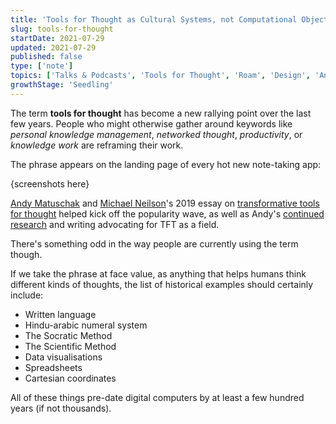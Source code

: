 ```yaml
---
title: 'Tools for Thought as Cultural Systems, not Computational Objects'
slug: tools-for-thought
startDate: 2021-07-29
updated: 2021-07-29
published: false
type: ['note']
topics: ['Talks & Podcasts', 'Tools for Thought', 'Roam', 'Design', 'Anthropology']
growthStage: 'Seedling'
---
```


<IntroParagraph>

The term __tools for thought__ has become a new rallying point over the last few years. People who might otherwise gather around keywords like _personal knowledge management_, _networked thought_, _productivity_, or _knowledge work_ are reframing their work.

</IntroParagraph>

The phrase appears on the landing page of every hot new note-taking app:

{screenshots here}

[Andy Matuschak](https://andymatuschak.org/) and [Michael Neilson](https://michaelnielsen.org/)'s 2019 essay on [transformative tools for thought](https://numinous.productions/ttft/) helped kick off the popularity wave, as well as Andy's [continued research](https://www.patreon.com/quantumcountry) and writing advocating for TFT as a field.

There's something odd in the way people are currently using the term though.

If we take the phrase at face value, as anything that helps humans think different kinds of thoughts, the list of historical examples should certainly include:

- Written language
- Hindu-arabic numeral system
- The Socratic Method
- The Scientific Method
- Data visualisations
- Spreadsheets
- Cartesian coordinates

All of these things pre-date digital computers by at least a few hundred years (if not thousands).

<ComingSoon />